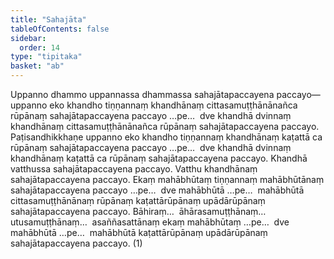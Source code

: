 ```yaml
---
title: "Sahajāta"
tableOfContents: false
sidebar:
  order: 14
type: "tipitaka"
basket: "ab"
---
```



<DynamicBreadcrumb />

<Division number="6">

<Paragraph number="2602">
Uppanno dhammo uppannassa dhammassa sahajātapaccayena paccayo—  uppanno eko khandho tiṇṇannaṃ khandhānaṃ cittasamuṭṭhānānañca rūpānaṃ sahajātapaccayena paccayo …pe…  dve khandhā dvinnaṃ khandhānaṃ cittasamuṭṭhānānañca rūpānaṃ sahajātapaccayena paccayo. Paṭisandhikkhaṇe uppanno eko khandho tiṇṇannaṃ khandhānaṃ kaṭattā ca rūpānaṃ sahajātapaccayena paccayo …pe…  dve khandhā dvinnaṃ khandhānaṃ kaṭattā ca rūpānaṃ sahajātapaccayena paccayo. Khandhā vatthussa sahajātapaccayena paccayo. Vatthu khandhānaṃ sahajātapaccayena paccayo. Ekaṃ mahābhūtaṃ tiṇṇannaṃ mahābhūtānaṃ sahajātapaccayena paccayo …pe…  dve mahābhūtā …pe…  mahābhūtā cittasamuṭṭhānānaṃ rūpānaṃ kaṭattārūpānaṃ upādārūpānaṃ sahajātapaccayena paccayo. Bāhiraṃ…  āhārasamuṭṭhānaṃ…  utusamuṭṭhānaṃ…  asaññasattānaṃ ekaṃ mahābhūtaṃ …pe…  dve mahābhūtā …pe…  mahābhūtā kaṭattārūpānaṃ upādārūpānaṃ sahajātapaccayena paccayo. (1)
</Paragraph>
</Division>